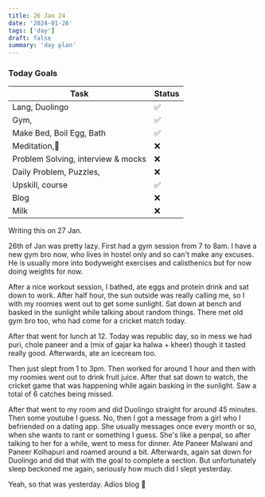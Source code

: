 ```yaml
---
title: 26 Jan 24
date: '2024-01-26'
tags: ['day']
draft: false
summary: 'day plan'
---
```


### Today Goals

| Task                               | Status |
| ---------------------------------- | ------ |
| Lang, Duolingo                     | ✅     |
| Gym,                               | ✅     |
| Make Bed, Boil Egg, Bath           | ✅     |
| Meditation,🙏                      | ❌     |
| Problem Solving, interview & mocks | ❌     |
| Daily Problem, Puzzles,            | ❌     |
| Upskill, course                    | ✅     |
| Blog                               | ❌     |
| Milk                               | ❌     |


Writing this on 27 Jan.

26th of Jan was pretty lazy. First had a gym session from 7 to 8am. I have a new gym bro now, who lives in hostel only
and so can't make any excuses. He is usually more into bodyweight exercises and calisthenics but for now doing weights for now.

After a nice workout session, I bathed, ate eggs and protein drink and sat down to work. After half hour, the sun outside was
really calling me, so I with my roomies went out to get some sunlight. Sat down at bench and basked in the sunlight while talking
about random things. There met old gym bro too, who had come for a cricket match today.

After that went for lunch at 12. Today was republic day, so in mess we had puri, chole paneer and a (mix of gajar ka halwa + kheer) though it tasted
really good. Afterwards, ate an icecream too. 

Then just slept from 1 to 3pm. Then worked for around 1 hour and then with my roomies went out to drink fruit juice. After that sat down to watch,
the cricket game that was happening while again basking in the sunlight. Saw a total of 6 catches being missed.

After that went to my room and did Duolingo straight for around 45 minutes. Then some youtube I guess. No, then I got a message from a girl
who I befriended on a dating app. She usually messages once every month or so, when she wants to rant or something I guess. She's like a penpal, so after talking to her for a while, went to mess for dinner.
Ate Paneer Malwani and Paneer Kolhapuri and roamed around a bit.
Afterwards, again sat down for Duolingo and did that with the goal to complete a section. But unfortunately sleep beckoned me again, seriously how much did
I slept yesterday.

Yeah, so that was yesterday. Adios blog 👋
